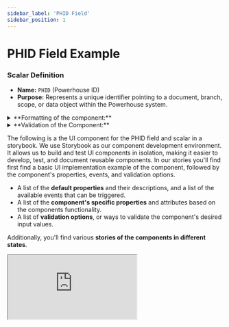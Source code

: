 ```yaml
---
sidebar_label: 'PHID Field'
sidebar_position: 1
---
```



# PHID Field Example

### **Scalar Definition**

- **Name:** `PHID` (Powerhouse ID)
- **Purpose:** Represents a unique identifier pointing to a document, branch, scope, or data object within the Powerhouse system.


<details>
<summary>**Formatting of the component:**</summary>
    - **Basic Notation:** `phd:<documentID>`
        - **Branch and Scope:** Optional components appended using colons `:`.
        - **Full Notation:** `phd:<documentID>:<branch>:<scope>`
            - **Branch:** Defaults to `main` if omitted.
            - **Scope:** Defaults to `public` if omitted.
    - **Data Object Reference:** `phd:<documentID>/<dataObjectID>`
    - **URL Format:** `phd://<domain>/<documentID>`
        - Example: `phd://switchboard.powerhouse.xyz/baefc2a4-f9a0-4950-8161-fd8d8cc7dea9`

**Examples of the component formatting:**
    - **Basic PHID:** `phd:baefc2a4-f9a0-4950-8161-fd8d8cc7dea9`
    - **With Branch:** `phd:baefc2a4...:draft`
    - **With Scope:** `phd:baefc2a4...::local`
    - **With Branch and Scope:** `phd:baefc2a4...:draft:local`
    - **With Data Object ID:** `phd:baefc2a4.../3cf05e40...`
</details>

<details>
<summary>**Validation of the Component:**</summary>
    - **Validate each format:**
        1. **PHID only:** Ensure the document ID is a valid UUID.
        2. **PHID with data element (OID):** Validate both the document ID and the data object ID.
        3. **PHID with branch:** Validate the document ID and check if the branch is properly formatted.
        4. **PHID with scope:** Validate the document ID and check if the scope is valid.
        5. **PHID with branch and scope:** Validate all three components: document ID, branch, and scope.
    - **Error Message Example:** "Invalid PHID format. Please check the document ID, branch, or scope."
</details>

The following is a the UI component for the PHID field and scalar in a storybook.
We use Storybook as our component development environment. 
It allows us to build and test UI components in isolation, making it easier to develop, test, and document reusable components.
In our stories you'll find first find a basic UI implementation example of the component, followed by the component's properties, events, and validation options.

- A list of the **default properties** and their descriptions, and a list of the available events that can be triggered.
- A list of the **component's specific properties** and attributes based on the components functionality. 
- A list of **validation options**, or ways to validate the component's desired input values.

Additionally, you'll find various **stories of the components in different states**.

<div style={{ 
  border: '1px solid #E5E7EB', 
  borderRadius: '8px', 
  padding: '16px',
  marginBottom: '20px',
}}>
  <iframe
    src="https://storybook.powerhouse.academy/iframe.html?id=document-engineering-scalars-phid-field&viewMode=story"
    style={{
      width: '100%',
      height: '4500px',
      border: 'none',
    }}
    title="PhidField Component Demo"
  />
</div>
